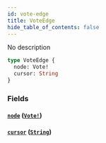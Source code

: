 ```yaml
---
id: vote-edge
title: VoteEdge
hide_table_of_contents: false
---
```



No description

```graphql
type VoteEdge {
  node: Vote!
  cursor: String
}
```


### Fields

#### [`node`](#) ([`Vote!`](/docs/mainnet/graphql/objects/vote))




#### [`cursor`](#) ([`String`](/docs/mainnet/graphql/scalars/string))






